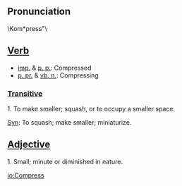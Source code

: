 ==Pronunciation==

\Kom*press"\

==[[Verb]]==

*[[imp.]] & [[p. p.]]: Compressed
*[[p. pr.]] & [[vb. n.]]: Compressing

===[[Transitive]]===

1. To make smaller; squash, or to occupy a smaller space.

[[Syn]]: To squash; make smaller; miniaturize.

==[[Adjective]]==

1. Small; minute or diminished in nature.

[[io:Compress]]